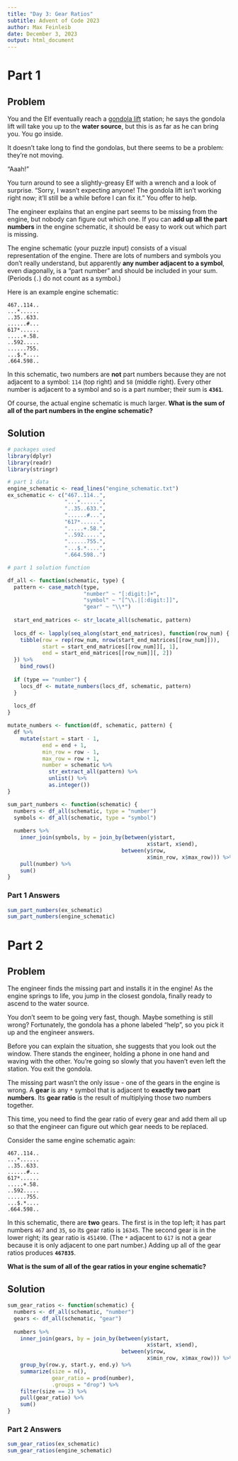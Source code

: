 ```yaml
---
title: "Day 3: Gear Ratios"
subtitle: Advent of Code 2023
author: Max Feinleib
date: December 3, 2023
output: html_document
---
```


# Part 1

## Problem

You and the Elf eventually reach a [gondola lift](https://en.wikipedia.org/wiki/Gondola_lift) station; he says the gondola lift will take you up to the **water source**, but this is as far as he can bring you. You go inside.

It doesn't take long to find the gondolas, but there seems to be a problem: they're not moving.

"Aaah!"

You turn around to see a slightly-greasy Elf with a wrench and a look of surprise. "Sorry, I wasn't expecting anyone! The gondola lift isn't working right now; it'll still be a while before I can fix it." You offer to help.

The engineer explains that an engine part seems to be missing from the engine, but nobody can figure out which one. If you can **add up all the part numbers** in the engine schematic, it should be easy to work out which part is missing.

The engine schematic (your puzzle input) consists of a visual representation of the engine. There are lots of numbers and symbols you don't really understand, but apparently **any number adjacent to a symbol**, even diagonally, is a "part number" and should be included in your sum. (Periods (`.`) do not count as a symbol.)

Here is an example engine schematic:

```
467..114..
...*......
..35..633.
......#...
617*......
.....+.58.
..592.....
......755.
...$.*....
.664.598..
```

In this schematic, two numbers are **not** part numbers because they are not adjacent to a symbol: `114` (top right) and `58` (middle right). Every other number is adjacent to a symbol and so is a part number; their sum is **`4361`**.

Of course, the actual engine schematic is much larger. **What is the sum of all of the part numbers in the engine schematic?**

## Solution

```r
# packages used
library(dplyr)
library(readr)
library(stringr)
```

```r
# part 1 data
engine_schematic <- read_lines("engine_schematic.txt")
ex_schematic <- c("467..114..", 
                  "...*......", 
                  "..35..633.", 
                  "......#...", 
                  "617*......", 
                  ".....+.58.", 
                  "..592.....",
                  "......755.",
                  "...$.*....",
                  ".664.598..")
```

```r
# part 1 solution function

df_all <- function(schematic, type) {
  pattern <- case_match(type,
                        "number" ~ "[:digit:]+",
                        "symbol" ~ "[^\\.|[:digit:]]",
                        "gear" ~ "\\*")
  
  start_end_matrices <- str_locate_all(schematic, pattern)
  
  locs_df <- lapply(seq_along(start_end_matrices), function(row_num) {
    tibble(row = rep(row_num, nrow(start_end_matrices[[row_num]])),
           start = start_end_matrices[[row_num]][, 1],
           end = start_end_matrices[[row_num]][, 2])
  }) %>% 
    bind_rows()
  
  if (type == "number") {
    locs_df <- mutate_numbers(locs_df, schematic, pattern)
  }
  
  locs_df
}

mutate_numbers <- function(df, schematic, pattern) {
  df %>% 
    mutate(start = start - 1,
           end = end + 1,
           min_row = row - 1,
           max_row = row + 1,
           number = schematic %>% 
             str_extract_all(pattern) %>% 
             unlist() %>% 
             as.integer())
}

sum_part_numbers <- function(schematic) {
  numbers <- df_all(schematic, type = "number")
  symbols <- df_all(schematic, type = "symbol")
  
  numbers %>% 
    inner_join(symbols, by = join_by(between(y$start,
                                            x$start, x$end),
                                    between(y$row,
                                            x$min_row, x$max_row))) %>% 
    pull(number) %>% 
    sum()
}
```

### Part 1 Answers
```r
sum_part_numbers(ex_schematic)
sum_part_numbers(engine_schematic)
```

# Part 2

## Problem

The engineer finds the missing part and installs it in the engine! As the engine springs to life, you jump in the closest gondola, finally ready to ascend to the water source.

You don't seem to be going very fast, though. Maybe something is still wrong? Fortunately, the gondola has a phone labeled "help", so you pick it up and the engineer answers.

Before you can explain the situation, she suggests that you look out the window. There stands the engineer, holding a phone in one hand and waving with the other. You're going so slowly that you haven't even left the station. You exit the gondola.

The missing part wasn't the only issue - one of the gears in the engine is wrong. A **gear** is any `*` symbol that is adjacent to **exactly two part numbers**. Its **gear ratio** is the result of multiplying those two numbers together.

This time, you need to find the gear ratio of every gear and add them all up so that the engineer can figure out which gear needs to be replaced.

Consider the same engine schematic again:

```
467..114..
...*......
..35..633.
......#...
617*......
.....+.58.
..592.....
......755.
...$.*....
.664.598..
```

In this schematic, there are **two** gears. The first is in the top left; it has part numbers `467` and `35`, so its gear ratio is `16345`. The second gear is in the lower right; its gear ratio is `451490`. (The `*` adjacent to `617` is not a gear because it is only adjacent to one part number.) Adding up all of the gear ratios produces **`467835`**.

**What is the sum of all of the gear ratios in your engine schematic?**

## Solution

```r
sum_gear_ratios <- function(schematic) {
  numbers <- df_all(schematic, "number")
  gears <- df_all(schematic, "gear")
  
  numbers %>% 
    inner_join(gears, by = join_by(between(y$start,
                                            x$start, x$end),
                                    between(y$row,
                                            x$min_row, x$max_row))) %>% 
    group_by(row.y, start.y, end.y) %>% 
    summarize(size = n(),
              gear_ratio = prod(number),
              .groups = "drop") %>% 
    filter(size == 2) %>% 
    pull(gear_ratio) %>% 
    sum()
}
```

### Part 2 Answers
```r
sum_gear_ratios(ex_schematic)
sum_gear_ratios(engine_schematic)
```
